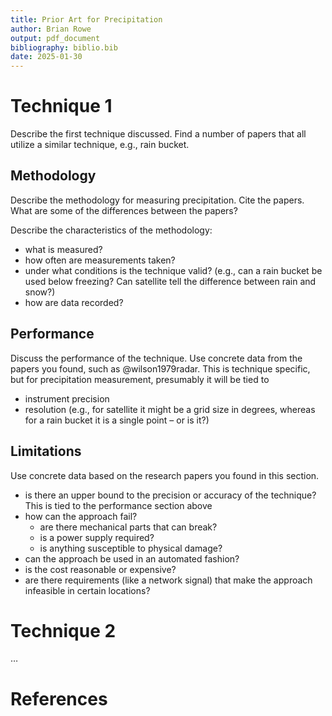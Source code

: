```yaml
---
title: Prior Art for Precipitation
author: Brian Rowe
output: pdf_document
bibliography: biblio.bib
date: 2025-01-30
---
```



# Technique 1
Describe the first technique discussed. Find a number of papers that all
utilize a similar technique, e.g., rain bucket.

## Methodology
Describe the methodology for measuring precipitation. Cite the papers.
What are some of the differences between the papers?

Describe the characteristics of the methodology:

- what is measured?
- how often are measurements taken?
- under what conditions is the technique valid? (e.g., can a rain bucket be used below freezing? Can satellite tell the difference between rain and snow?)
- how are data recorded?

## Performance
Discuss the performance of the technique. Use concrete data from the papers
you found, such as @wilson1979radar.
This is technique specific,
but for precipitation measurement, presumably it will be tied to 

- instrument precision
- resolution (e.g., for satellite it might be a grid size in degrees, whereas for a rain bucket it is a single point -- or is it?)

## Limitations

Use concrete data based on the research papers you found in this section.

- is there an upper bound to the precision or accuracy of the technique? This is tied to the performance section above
- how can the approach fail?
  - are there mechanical parts that can break?
  - is a power supply required?
  - is anything susceptible to physical damage?
- can the approach be used in an automated fashion?
- is the cost reasonable or expensive?
- are there requirements (like a network signal) that make the approach infeasible in certain locations?

# Technique 2
...

# References
